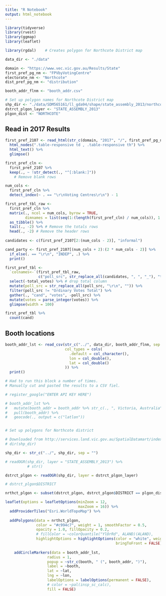 ```yaml
---
title: "R Notebook"
output: html_notebook
---
```




```r

library(tidyverse)
library(rvest)
library(ggmap)
library(leaflet)

library(rgdal)    # Creates polygon for Northcote District map

data_dir <- "./data"

domain <- "https://www.vec.vic.gov.au/Results/State"
first_pref_pg_nm <- "FPVbyVotingCentre"
electorate_nm <- "Northcote"
dist_pref_pg_nm <- "distribution"

booth_addr_flnm <- "booth_addr.csv"

# Set up polygon names for Northcote District map
shp_dir <- "./data/SDM565161/ll_gda94/shape/state_assembly_2013/northcote-4000/VMADMIN"
dstrct_plgon_layer <- "STATE_ASSEMBLY_2013"
plgon_dist <- "NORTHCOTE"

```

## Read in 2017 Results

```r
first_pref_2107 <- read_html(str_c(domain, "2017", "/", first_pref_pg_nm, electorate_nm, "District.html", sep = "")) %>% 
  html_nodes(".table-responsive td , .table-responsive th") %>% 
  html_text() %>% 
  glimpse()


```



```r
first_pref_cln <- 
  first_pref_2107 %>%
  keep(., ~ !str_detect(., "^[:blank:]"))
    # Remove blank rows

num_cols <- 
  first_pref_cln %>% 
  detect_index(~ . == "\r\nVoting Centres\r\n") - 1

first_pref_tbl_raw <- 
  first_pref_cln %>% 
  matrix(., ncol = num_cols, byrow = TRUE,
         dimnames = list(seq(1:(length(first_pref_cln) / num_cols)), 1:num_cols)) %>% 
  as_tibble() %>%
  tail(., -2) %>% # Remove the totals rows
  head(., -2) # Remove the header rows
  
candidates <- c(first_pref_2107[2:(num_cols - 2)], "informal")

cand_party <- first_pref_2107[(num_cols + 2):(2 * num_cols - 2)] %>% 
  if_else(. == "\r\n", "INDEP", .) %>% 
  print()

```

```r

first_pref_tbl <-
  `colnames<-`(first_pref_tbl_raw, 
               c("poll_src", str_replace_all(candidates, ", ", "_"), "total_votes")) %>% 
  select(-total_votes) %>% # drop total column
  mutate(poll_src = str_replace_all(poll_src, "\r\n", "")) %>% 
  filter(poll_src != "Ordinary Votes Total") %>% 
  gather(., "cand", "votes", -poll_src) %>% 
  mutate(votes = parse_integer(votes)) %>% 
  glimpse(width = 100)
```
```r
first_pref_tbl %>% 
  count(cand)
```

## Booth locations

```r

booth_addr_lst <- read_csv(str_c("../", data_dir, booth_addr_flnm, sep = "/"),
                           col_types = cols(
                             .default = col_character(),
                             lon = col_double(),
                             lat = col_double()
                           )) %>% 
  print()

```

```r
# Had to run this block a number of times.
# Manually cut and pasted the results to a CSV fiel.

# register_google("ENTER API KEY HERE")

# booth_addr_lst %>% 
#   mutate(booth_addr = booth_addr %>% str_c(., ", Victoria, Australia", sep = "")) %>% 
#   pull(booth_addr) %>% 
#   geocode(., output = c("latlon"))



```

```r
# Set up polygons for Northcote district

# Downloaded from http://services.land.vic.gov.au/SpatialDatamart/index.jsp
# dir(shp_dir)

shp_dir <- str_c("../", shp_dir, sep = "")

# readOGR(shp_dir, layer = "STATE_ASSEMBLY_2013") %>% 
          # str()

dstrct_plgon <- readOGR(shp_dir, layer = dstrct_plgon_layer)     

# dstrct_plgon$DISTRICT

nrthct_plgon <- subset(dstrct_plgon, dstrct_plgon$DISTRICT == plgon_dist)

```


```r
leaflet(options = leafletOptions(minZoom = 12,
                                 maxZoom = 16)) %>%
  addProviderTiles("Esri.WorldTopoMap") %>%
  
  addPolygons(data = nrthct_plgon,
              color = "#c994c7", weight = 1, smoothFactor = 0.5,
              opacity = 1.0, fillOpacity = 0.2,
              # fillColor = ~colorQuantile("YlOrRd", ALAND)(ALAND),
              highlightOptions = highlightOptions(color = "white", weight = 2,
                                                  bringToFront = FALSE)) %>% 
  
    addCircleMarkers(data = booth_addr_lst,
                   radius = 1,
                   popup = ~str_c(booth, " (", booth_addr, ")"),
                   label = ~booth,
                   lat = ~lat,
                   lng = ~lon,
                   labelOptions = labelOptions(permanent = FALSE),
                   # color = ~pal(insp_sc_calc),
                   fill = FALSE)
```

